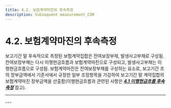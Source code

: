 ```yaml
---
title: 4.2. 보험계약마진의 후속측정
description: Subsequent measurement_CSM
---
```


# 4.2. 보험계약마진의 후속측정

보고기간 말 후속적으로 측정된 보험계약집합은 잔여보장부채, 발생사고부채로 구성됨. 잔여보장부채는 다시 이행현금흐름과 보험계약마진으로 구성되고, 발생사고부채는 이행현금흐름으로 구성됨. 보험계약마진은 잔여보장부채를 구성하는 요소로, 보고기간 초의 장부금액에서 기준서에서 규정한 일부 조정항목을 가감하여 보고기간 말 계약집합의 보험계약마진 장부금액을 산출함(이행현금흐름과 관련된 사항은 [_**4.1 이행현금흐름 후속측정**_](/ifrs/410) 참고).

---
<CenterImg src="/ifrs/그림4-3.png" caption="[보험계약부채 구성]" width={500} />
---

